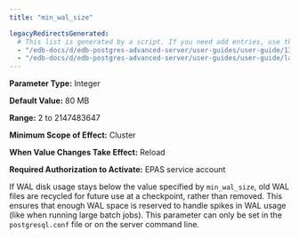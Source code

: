 ```yaml
---
title: "min_wal_size"

legacyRedirectsGenerated:
  # This list is generated by a script. If you need add entries, use the `legacyRedirects` key.
  - "/edb-docs/d/edb-postgres-advanced-server/user-guides/user-guide/13/min_wal_size.html"
  - "/edb-docs/d/edb-postgres-advanced-server/user-guides/user-guide/latest/min_wal_size.html"
---
```


<div id="min_wal_size" class="registered_link"></div>

**Parameter Type:** Integer

**Default Value:** 80 MB

**Range:** 2 to 2147483647

**Minimum Scope of Effect:** Cluster

**When Value Changes Take Effect:** Reload

**Required Authorization to Activate:** EPAS service account

If WAL disk usage stays below the value specified by `min_wal_size`, old WAL files are recycled for future use at a checkpoint, rather than removed. This ensures that enough WAL space is reserved to handle spikes in WAL usage (like when running large batch jobs). This parameter can only be set in the `postgresql.conf` file or on the server command line.
